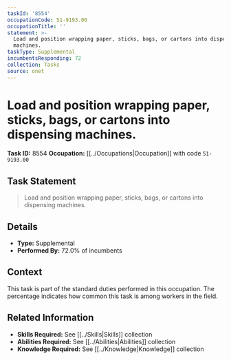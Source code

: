 ```yaml
---
taskId: '8554'
occupationCode: 51-9193.00
occupationTitle: ''
statement: >-
  Load and position wrapping paper, sticks, bags, or cartons into dispensing
  machines.
taskType: Supplemental
incumbentsResponding: 72
collection: Tasks
source: onet
---
```

# Load and position wrapping paper, sticks, bags, or cartons into dispensing machines.

**Task ID:** 8554
**Occupation:** [[../Occupations|Occupation]] with code `51-9193.00`

## Task Statement

> Load and position wrapping paper, sticks, bags, or cartons into dispensing machines.

## Details

- **Type:** Supplemental
- **Performed By:** 72.0% of incumbents

## Context

This task is part of the standard duties performed in this occupation. The percentage indicates how common this task is among workers in the field.

## Related Information

- **Skills Required:** See [[../Skills|Skills]] collection
- **Abilities Required:** See [[../Abilities|Abilities]] collection
- **Knowledge Required:** See [[../Knowledge|Knowledge]] collection
